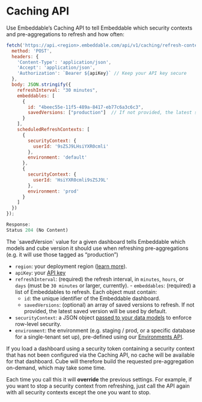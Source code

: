 # Caching API

Use Embeddable’s Caching API to tell Embeddable which security contexts and pre-aggregations to refresh and how often:
   
```javascript
fetch('https://api.<region>.embeddable.com/api/v1/caching/refresh-contexts', {
  method: 'POST',
  headers: {
    'Content-Type': 'application/json',
    'Accept': 'application/json',
    'Authorization': `Bearer ${apiKey}` // Keep your API key secure
  },
  body: JSON.stringify({
    refreshInterval: "30 minutes",
    embeddables: [
      {
        id: "4beec55e-11f5-489a-8417-eb77c6a3c6c3",
        savedVersions: ["production"]  // If not provided, the latest saved version will be used by default
      }
    ],
    scheduledRefreshContexts: [
      {
        securityContext: {
          userId: '9sZSJ9LHsiYXR0cmli'
        },
        environment: 'default'
      },
      {
        securityContext: {
          userId: 'HsiYXR0cmli9sZSJ9L'
        },
        environment: 'prod'
      }
    ]
  })
});

Response:
Status 204 (No Content)
```

<Callout emoji="💡">
  The `savedVersion` value for a given dashboard tells Embeddable which models and cube version it should use when refreshing pre-aggregations (e.g. it will use those tagged as “production”)
</Callout>

   - `region`: your deployment region ([learn more](/deployment/deployment-regions)). 
   - `apiKey`: your [API key](/getting-started/set-up-your-workspace#retrieve-your-api-key)
   - `refreshInterval`: (required) the refresh interval, in `minutes`, `hours`, or `days` (must be `30 minutes` or larger, currently).
    - `embeddables`: (required) a list of Embeddables to refresh. Each object must contain:
      - `id`: the unique identifier of the Embeddable dashboard.
      - `savedVersions`: (optional) an array of saved versions to refresh. If not provided, the latest saved version will be used by default.
   - `securityContext`: a JSON object [passed to your data models](/data-modeling/row-level-security#security-tokens-and-security-context) to enforce row-level security. 
   - `environment`: the environment (e.g. staging / prod, or a specific database for a single-tenant set up), pre-defined using our [Environments API](/data/environments).

If you load a dashboard using a security token containing a security context that has not been configured via the Caching API, no cache will be available for that dashboard.  Cube will therefore build the requested pre-aggregation on-demand, which may take some time.

Each time you call this it will **override** the previous settings. For example, if you want to stop a security context from refreshing, just call the API again with all security contexts except the one you want to stop.